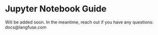 # Jupyter Notebook Guide


<Callout type="warning" emoji="🚧">
  Will be added soon. In the meantime, reach out if you have any questions:
  docs@langfuse.com
</Callout>
